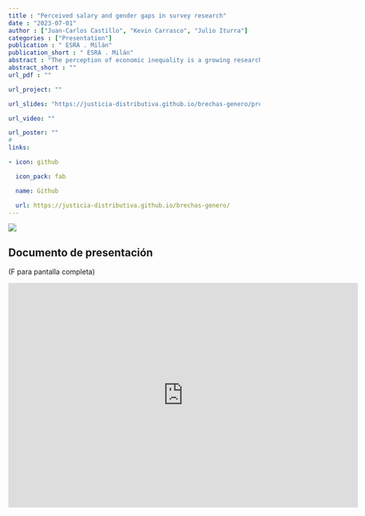 ```yaml
---
title : "Perceived salary and gender gaps in survey research"
date : "2023-07-01"
author : ["Juan-Carlos Castillo", "Kevin Carrasco", "Julio Iturra"]
categories : ["Presentation"]
publication : " ESRA . Milán"
publication_short : " ESRA . Milán"
abstract : "The perception of economic inequality is a growing research area in survey studies. Although there are different operationalizations and measurement options, perceived salary gaps are widely used as they offer several advantages in terms of large variance which allows group comparisons. The items used to build the perceived salary gap are direct questions about the perceived salary for a low-status occupation (i.e. factory line worker) and a high-status occupation (i.e. manager), which are included in several waves of surveys as ISSP. The present paper delves into an issue barely considered so far when using this kind of items, namely the gender of the occupations. The English version of these items is gender-neutral, which is characteristic of this language by using the pronoun “the”. Therefore, firstly we do not know whether respondents attribute a gender to the occupations when answering the questions. For instance, when asked about a “manager”, are respondents thinking about a man or a woman? Would it be a different response if gender were specified? Secondly, these items need to mention a specific gender in many languages that do not have the neutral option, and by default, a male gender is used (as for instance “El gerente” / he-manager in Spanish). In this sense, it could be argued that most of what we know so far is about male perceived gaps Using data from the Desiguales Survey in Chile (2017, N=2,613) we compare the perceived salaries for four different occupations where gender was specified and randomly assigned: half of the respondents were asked about male occupations and the other half about female occupations. Preliminary results show that women perceived lower salaries than men in general and, when asked about women’s occupations, the perceived salary is even lower."
abstract_short : ""
url_pdf : "" 

url_project: ""

url_slides: "https://justicia-distributiva.github.io/brechas-genero/presentations/ESRA2023/ESRA2023.html#1"

url_video: ""

url_poster: ""
# 
links:

- icon: github

  icon_pack: fab

  name: Github

  url: https://justicia-distributiva.github.io/brechas-genero/
---
```

![](https://justicia-distributiva.github.io/brechas-genero/presentations/ESRA2023/images/ESRA.png)

## Documento de presentación

(F para pantalla completa)

<iframe width="700"  height="450" src="https://justicia-distributiva.github.io/brechas-genero/presentations/ESRA2023/ESRA2023.html#1" title="Xaringan presentation" frameborder="0" allow="accelerometer; autoplay; clipboard-write; encrypted-media; gyroscope; picture-in-picture" allowfullscreen></iframe>
